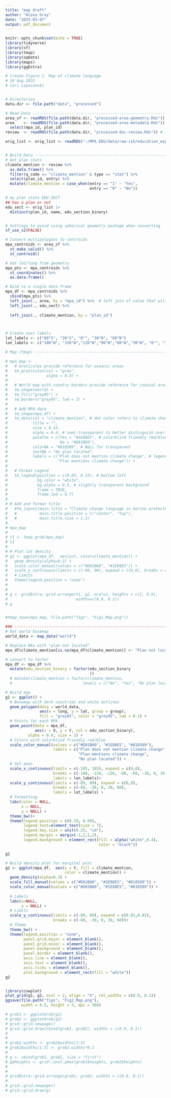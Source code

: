 ```yaml
---
title: "map draft"
author: "Alexa Gray"
date: "2025-03-07"
output: pdf_document
---
```


```r
knitr::opts_chunk$set(echo = TRUE)
library(tidyverse)
library(sf)
library(tmap)
library(spData)
library(maps)
library(ggExtra)
```

```r
# Create Figure 1. Map of climate language
# 10 Aug 2022
# Cori Lopazanski


# Directories
data.dir <- file.path("data", "processed")

# Read Data -------------------------------------------------------------------
area_sf <- readRDS(file.path(data.dir, "processed-area-geometry.Rds"))
area    <- readRDS(file.path(data.dir, "processed-area-metadata.Rds")) %>% 
  select(mpa_id, plan_id)
review  <- readRDS(file.path(data.dir, "processed-doc-review.Rds")) # information plotted

orig_list <- orig_list <- readRDS("~/MPA EDU/data/raw-ish/education_export_6Mar2025.Rds") # my data


# Build Data -------------------------------------------------------------------
# Get plan stats
climate_mention <- review %>% 
  as.data.frame() %>% 
  filter(q_code == "climate_mention" & type == "stat") %>% 
  select(plan_id, entry) %>% 
  mutate(climate_mention = case_when(entry == "1" ~ "Yes",
                                     entry == "0" ~ "No"))

# my plan stats EDU_SECT
## has a plan or not
edu_sect <- orig_list |> 
  distinct(plan_id, name, edu_section_binary) 


# Settings to avoid using spherical geometry package when converting
sf_use_s2(FALSE)

# Convert multipolygons to centroids
mpa_centroids <- area_sf %>% 
  st_make_valid() %>% 
  st_centroid() 

# Get lat/long from geometry
mpa_pts <- mpa_centroids %>% 
  st_coordinates() %>% 
  as.data.frame()

# Bind to a single data frame
mpa_df <- mpa_centroids %>% 
  cbind(mpa_pts) %>% 
  left_join(., area, by = "mpa_id") %>%  # left join of value that will be plotted
  left_join(., edu_sect) %>%
  
  left_join(., climate_mention, by = "plan_id") 



# Create axes labels
lat_labels <- c("60°S", "30°S", "0°", "30°N", "60°N")
lon_labels <- c("180°W", "150°W","120°W","90°W","60°W","30°W", "0°", "30°E", "60°E", "90°E", "120°E", "150°E","180°E")

# Map (tmap) ------------------------------------------------------------------------

# mpa_map <- 
#   # Graticules provide reference for oceanic areas
#   tm_graticules(col = "grey",
#                 alpha = 0.4) +
#   
#   # World map with country borders provide reference for coastal areas
#   tm_shape(world) + 
#   tm_fill("grey85") + 
#   tm_borders("grey95", lwd = 1) +
#   
#   # Add MPA data 
#   tm_shape(mpa_df) + 
#   tm_dots(col = "climate_mention", # dot color refers to climate change variable
#           title = "", 
#           size = 0.15,
#           alpha = 0.4, # semi-transparent to better distinguish overlap
#           palette = c(Yes = "#1E88E5", # colorblind friendly red/blue
#                       No = "#D81B60"),
#           colorNA = "#818589", # NULL for transparent
#           textNA = "No plan located",
#           labels = c("Plan does not mention climate change", # legend labels
#                      "Plan mentions climate change")) +
#   
#   # Format Legend
#   tm_legend(position = c(0.03, 0.15), # bottom left
#             bg.color = "white",
#             bg.alpha = 0.5, # slightly transparent background
#             frame = TRUE,
#             frame.lwd = 0.7) 
#   
# # Add and format title
#   #tm_layout(main.title = "Climate change language in marine protected area management plans",
#   #          main.title.position = c("center", "top"), 
#   #          main.title.size = 1.3)
# 
# mpa_map
# 
# t1 <- tmap_grob(mpa_map)
# t1
# 
# # Plot lat density
# g2 <- ggplot(mpa_df,  aes(y=Y, color=climate_mention)) +
#   geom_density(alpha=0.3) +
#   scale_color_manual(values = c("#D81B60", "#1E88E5")) +
#   scale_y_continuous(limits = c(-90, 90), expand = c(0,0), breaks = c(-60, -30, 0, 30, 60))+
#   # Limits
#   theme(legend.position = "none")
# 
# 
# g <- gridExtra::grid.arrange(t1, g2, ncol=2, heights = c(1, 0.9), 
#                              widths=c(0.9, 0.1))
# g


#tmap_save(mpa_map, file.path("figs", "Fig1_Map.png"))

### --------------------------------------------------------------------------------------
# Get world basemap
world_data <- map_data("world")

# Replace NAs with "plan not located"
mpa_df$climate_mention[is.na(mpa_df$climate_mention)] <- "Plan not located"

# convert to factor
mpa_df <- mpa_df %>% 
  mutate(edu_section_binary = factor(edu_section_binary
                                     ))
  # mutate(climate_mention = factor(climate_mention,
  #                               levels = c("No", "Yes", "No plan located")))

# Build map 
g1 <- ggplot() +
  # Basemap with dark countries and white outlines
  geom_polygon(data = world_data,
               aes(x = long, y = lat, group = group),
               fill = "grey85", color = "grey95", lwd = 0.1) +
  # Points for each MPA
  geom_point(data = mpa_df,
             aes(x = X, y = Y, col = edu_section_binary),
          alpha = 0.4, size = 2) + 
  # Colors with colorblind friendly red/blue
  scale_color_manual(values = c("#D81B60", "#1E88E5", "#818589"),
                     labels = c("Plan does not mention climate change", # legend labels
                                "Plan mentions climate change",
                                "No plan located")) +
  # Set axes
  scale_x_continuous(limits = c(-185, 185), expand = c(0,0),
                     breaks = c(-180, -150, -120, -90, -60, -30, 0, 30, 60, 90, 120, 150, 180),
                     labels = lon_labels)+
  scale_y_continuous(limits = c(-89, 89), expand = c(0,0),
                     breaks = c(-60, -30, 0, 30, 60),
                     labels = lat_labels) +
  # Formatting
  labs(color = NULL,
       x = NULL,
       y = NULL) +
  theme_bw()+ 
  theme(legend.position = c(0.19, 0.09),
        legend.text=element_text(size = 7),
        legend.key.size = unit(0.25, "cm"),
        legend.margin = margin(-1,2,2,2),
        legend.background = element_rect(fill = alpha("white",0.4),
                                         color = "black")) 

g1

# Build density plot for marginal plot
g2 <- ggplot(mpa_df,  aes(y = Y, fill = climate_mention, 
                          color = climate_mention)) +
  geom_density(alpha=0.3) +
  scale_fill_manual(values = c("#D81B60", "#1E88E5", "#818589")) +
  scale_color_manual(values = c("#D81B60", "#1E88E5", "#818589")) +
  
  # Labels
  labs(x=NULL,
       y = NULL) +
  # Limits
  scale_y_continuous(limits = c(-89, 89), expand = c(0.01,0.01),
                     breaks = c(-60, -30, 0, 30, 60))+
  # Theme
  theme_bw() +
  theme(legend.position = "none",
        panel.grid.major = element_blank(), 
        panel.grid.minor = element_blank(),
        panel.background = element_blank(), 
        panel.border = element_blank(),
        axis.line = element_blank(),
        axis.text = element_blank(),
        axis.ticks = element_blank(),
        plot.background = element_rect(fill = "white"))
g2


library(cowplot)
plot_grid(g1, g2, ncol = 2, align = "h", rel_widths = c(0.9, 0.1))
ggsave(file.path("figs", "Fig2_Map.png"),
       width = 6.5, height = 3, dpi = 300)

# grob1 <- ggplotGrob(g1)
# grob2 <- ggplotGrob(g2)
# grid::grid.newpage()
# grid::grid.draw(cbind(grob1, grob2), widths = c(0.9, 0.1))
# 
# 
# grob2.widths <- grob2$widths[1:3]
# grob2$widths[1:3] <- grob2.widths*0.1
# 
# g <- cbind(grob1, grob2, size = "first")
# g$heights <- grid::unit.pmax(grob1$heights, grob2$heights)
# 
# 
# gridExtra::grid.arrange(grob1, grob2, widths = c(0.9, 0.1))
# 
# grid::grid.newpage()
# grid::grid.draw(g)

```

